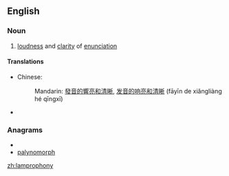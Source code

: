 ==English==

===Noun===
{{en-noun|-}}

# [[loudness]] and [[clarity]] of [[enunciation]]

====Translations====
{{trans-top|loudness and clarity of enunciation}}
* Chinese:
*: Mandarin: [[發音]][[的]][[響亮]][[和]][[清晰]], [[发音]][[的]][[响亮]][[和]][[清晰]] (fāyīn de xiǎngliàng hé qīngxī)
{{trans-mid}}
* {{trreq|Finnish}}
{{trans-bottom}}

===Anagrams===
* {{alphagram|ahlmnooppry}}
* [[palynomorph#English|palynomorph]]

[[zh:lamprophony]]